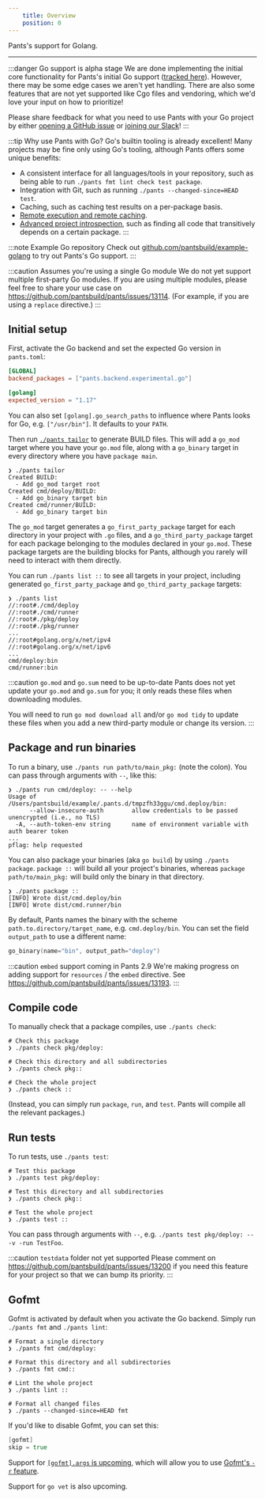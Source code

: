 ```yaml
---
    title: Overview
    position: 0
---
```


Pants's support for Golang.

---

:::danger Go support is alpha stage
We are done implementing the initial core functionality for Pants's initial Go support ([tracked here](https://github.com/pantsbuild/pants/projects/21)). However, there may be some edge cases we aren't yet handling. There are also some features that are not yet supported like Cgo files and vendoring, which we'd love your input on how to prioritize!

Please share feedback for what you need to use Pants with your Go project by either [opening a GitHub issue](https://github.com/pantsbuild/pants/issues/new/choose) or [joining our Slack](/community/members)!
:::

:::tip Why use Pants with Go?
Go's builtin tooling is already excellent! Many projects may be fine only using Go's tooling, although Pants offers some unique benefits:

- A consistent interface for all languages/tools in your repository, such as being able to run `./pants fmt lint check test package`.
- Integration with Git, such as running `./pants --changed-since=HEAD test`.
- Caching, such as caching test results on a per-package basis.
- [Remote execution and remote caching](../using-pants/remote-caching-&-execution/index.mdx).
- [Advanced project introspection](../using-pants/project-introspection.mdx), such as finding all code that transitively depends on a certain package.
:::

:::note Example Go repository
Check out [github.com/pantsbuild/example-golang](https://github.com/pantsbuild/example-golang) to try out Pants's Go support.
:::

:::caution Assumes you're using a single Go module
We do not yet support multiple first-party Go modules. If you are using multiple modules, please feel free to share your use case on https://github.com/pantsbuild/pants/issues/13114. (For example, if you are using a `replace` directive.)
:::

## Initial setup

First, activate the Go backend and set the expected Go version in `pants.toml`:

```toml title="pants.toml"
[GLOBAL]
backend_packages = ["pants.backend.experimental.go"]

[golang]
expected_version = "1.17"
```

You can also set `[golang].go_search_paths` to influence where Pants looks for Go, e.g. `["/usr/bin"]`. It defaults to your `PATH`.

Then run [`./pants tailor`](../getting-started/getting-started/create-initial-build-files.mdx) to generate BUILD files. This will add a `go_mod` target where you have your `go.mod` file, along with a `go_binary` target in every directory where you have `package main`.

```
❯ ./pants tailor
Created BUILD:
  - Add go_mod target root
Created cmd/deploy/BUILD:
  - Add go_binary target bin
Created cmd/runner/BUILD:
  - Add go_binary target bin
```

The `go_mod` target generates a `go_first_party_package` target for each directory in your project with `.go` files, and a `go_third_party_package` target for each package belonging to the modules declared in your `go.mod`. These package targets are the building blocks for Pants, although you rarely will need to interact with them directly.

You can run `./pants list ::` to see all targets in your project, including generated `go_first_party_package` and `go_third_party_package` targets:

```
❯ ./pants list
//:root#./cmd/deploy
//:root#./cmd/runner
//:root#./pkg/deploy
//:root#./pkg/runner
...
//:root#golang.org/x/net/ipv4
//:root#golang.org/x/net/ipv6
...
cmd/deploy:bin
cmd/runner:bin
```

:::caution `go.mod` and `go.sum` need to be up-to-date
Pants does not yet update your `go.mod` and `go.sum` for you; it only reads these files when downloading modules.

You will need to run `go mod download all` and/or `go mod tidy` to update these files when you add a new third-party module or change its version.
:::

## Package and run binaries

To run a binary, use `./pants run path/to/main_pkg:` (note the colon). You can pass through arguments with `--`, like this:

```
❯ ./pants run cmd/deploy: -- --help
Usage of /Users/pantsbuild/example/.pants.d/tmpzfh33ggu/cmd.deploy/bin:
      --allow-insecure-auth        allow credentials to be passed unencrypted (i.e., no TLS)
  -A, --auth-token-env string      name of environment variable with auth bearer token
...
pflag: help requested
```

You can also package your binaries (aka `go build`) by using `./pants package`. `package ::` will build all your project's binaries, whereas `package path/to/main_pkg:` will build only the binary in that directory.

```
❯ ./pants package ::
[INFO] Wrote dist/cmd.deploy/bin
[INFO] Wrote dist/cmd.runner/bin
```

By default, Pants names the binary with the scheme `path.to.directory/target_name`, e.g. `cmd.deploy/bin`. You can set the field `output_path` to use a different name:

```go title="cmd/deploy/BUILD"
go_binary(name="bin", output_path="deploy")
```

:::caution `embed` support coming in Pants 2.9
We're making progress on adding support for `resources` / the `embed` directive. See https://github.com/pantsbuild/pants/issues/13193.
:::

## Compile code

To manually check that a package compiles, use `./pants check`:

```
# Check this package
❯ ./pants check pkg/deploy:

# Check this directory and all subdirectories
❯ ./pants check pkg::

# Check the whole project
❯ ./pants check ::
```

(Instead, you can simply run `package`, `run`, and `test`. Pants will compile all the relevant packages.)

## Run tests

To run tests, use `./pants test`:

```
# Test this package
❯ ./pants test pkg/deploy:

# Test this directory and all subdirectories
❯ ./pants check pkg::

# Test the whole project
❯ ./pants test ::
```

You can pass through arguments with `--`, e.g. `./pants test pkg/deploy: -- -v -run TestFoo`.

:::caution `testdata` folder not yet supported
Please comment on https://github.com/pantsbuild/pants/issues/13200 if you need this feature for your project so that we can bump its priority.
:::

## Gofmt

Gofmt is activated by default when you activate the Go backend. Simply run `./pants fmt` and `./pants lint`:

```
# Format a single directory
❯ ./pants fmt cmd/deploy:

# Format this directory and all subdirectories
❯ ./pants fmt cmd::

# Lint the whole project
❯ ./pants lint ::

# Format all changed files
❯ ./pants --changed-since=HEAD fmt
```

If you'd like to disable Gofmt, you can set this:

```go title="pants.toml"
[gofmt]
skip = true
```

Support for [`[gofmt].args` is upcoming](https://github.com/pantsbuild/pants/issues/12822), which will allow you to use [Gofmt's `-r` feature](https://pkg.go.dev/cmd/gofmt).

Support for `go vet` is also upcoming.
